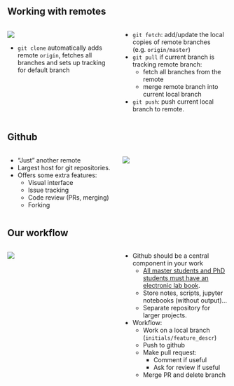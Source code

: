 ## Working with remotes

::::: columns
:::: {.column width="50%"}
![](figures/git_workflow_remote.drawio.svg)

::: {.callout-note .fragment}
- `git clone` automatically adds remote `origin`, fetches all branches and sets up tracking for default branch
:::
::::
:::: {.column width="50%"}
- `git fetch`: add/update the local copies of remote branches (e.g. `origin/master`)
- `git pull` if current branch is tracking remote branch:
  - fetch all branches from the remote
  - merge remote branch into current local branch
- `git push`: push current local branch to remote.
:::::
::::

## Github
:::: columns
::: {.column width="50%"}
- "Just" another remote
- Largest host for git repositories.
- Offers some extra features:
  - Visual interface
  - Issue tracking
  - Code review (PRs, merging)
  - Forking
:::
::: {.column width="50%"}
![](figures/github_metagenlab.png)
:::
::::

## Our workflow {.smaller}

:::: columns
::: {.column width="50%"}
![](figures/github_PR.png)
:::
::: {.column width="50%"}
- Github should be a central component in your work
  - [All master students and PhD students must have an electronic lab book](https://github.com/metagenlab/labbooks/wiki).
  - Store notes, scripts, jupyter notebooks (without output)...
  - Separate repository for larger projects.
- Workflow:
  - Work on a local branch (`initials/feature_descr`)
  - Push to github
  - Make pull request:
    - Comment if useful
    - Ask for review if useful
  - Merge PR and delete branch
:::
::::
